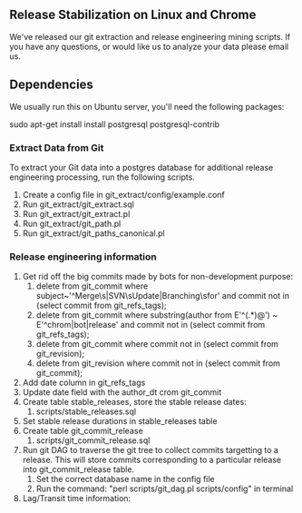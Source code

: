 ==Release Stabilization on Linux and Chrome==

We've released our git extraction and release engineering mining scripts. If you have any questions, or would like us to analyze your data please email us. 

==Dependencies==

We usually run this on Ubuntu server, you'll need the following packages:

sudo apt-get install install postgresql postgresql-contrib

===Extract Data from Git===

To extract your Git data into a postgres database for additional release engineering processing, run the following scripts.

# Create a config file in git_extract/config/example.conf
# Run git_extract/git_extract.sql
# Run git_extract/git_extract.pl
# Run git_extract/git_path.pl
# Run git_extract/git_paths_canonical.pl

===Release engineering information===

# Get rid off the big commits made by bots for non-development purpose:
## delete from git_commit where subject~'^Merge\s|SVN\sUpdate|Branching\sfor' and commit not in (select commit from git_refs_tags);
## delete from git_commit where substring(author from E'^(.*)@') ~ E'^chrom|bot|release' and commit not in (select commit from git_refs_tags);
## delete from git_commit where commit not in (select commit from git_revision);
## delete from git_revision where commit not in (select commit from git_commit);
# Add date column in git_refs_tags
# Update date field with the author_dt crom git_commit
# Create table stable_releases, store the stable release dates:
## scripts/stable_releases.sql
# Set stable release durations in stable_releases table
# Create table git_commit_release
## scripts/git_commit_release.sql
# Run git DAG to traverse the git tree to collect commits targetting to a release. This will store commits corresponding to a particular release into git_commit_release table.
## Set the correct database name in the config file
## Run the command: "perl scripts/git_dag.pl scripts/config" in terminal
# Lag/Transit time information:


